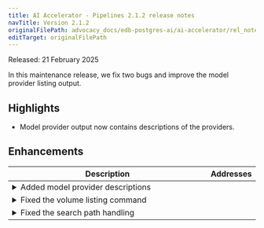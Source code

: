 ```yaml
---
title: AI Accelerator - Pipelines 2.1.2 release notes
navTitle: Version 2.1.2
originalFilePath: advocacy_docs/edb-postgres-ai/ai-accelerator/rel_notes/src/rel_notes_2.1.2.yml
editTarget: originalFilePath
---
```


Released: 21 February 2025

In this maintenance release, we fix two bugs and improve the model provider listing output.

## Highlights

- Model provider output now contains descriptions of the providers.

## Enhancements

<table class="table w-100"><thead><tr><th>Description</th><th width="10%">Addresses</th></tr></thead><tbody>
<tr><td><details><summary>Added model provider descriptions</summary><hr/><p>The model provider view <code>select * from aidb.model_providers;</code> now includes a description column detailing the purpose and capabilities of each model provider.</p>
</details></td><td></td></tr>
<tr><td><details><summary>Fixed the volume listing command</summary><hr/><p>The <code>aidb.list_volumes();</code> call is now functional. A bug prevented this call from succeeding (without affecting any other functionality).</p>
</details></td><td></td></tr>
<tr><td><details><summary>Fixed the search path handling</summary><hr/><p>Some internal commands used to append <code>aidb</code> to the search_path. This failed in certain cases depending on the contents of the existing search path. We changed the implementation to no longer modify the search_path in order to avoid this issue. This also means that the existing search_path no longer gets modified by AIDB.</p>
</details></td><td></td></tr>
</tbody></table>


